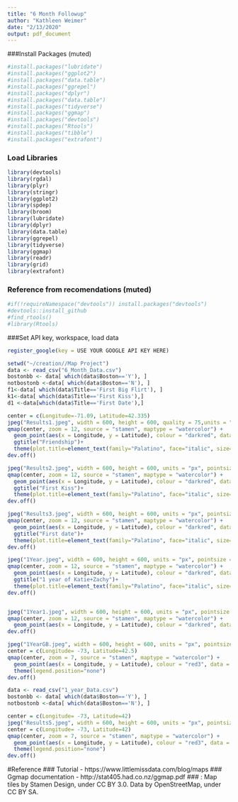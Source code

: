 ---
title: "6 Month Followup"
author: "Kathleen Weimer"
date: "2/13/2020"
output: pdf_document
---

###Install Packages (muted)
```{r package setup, include=FALSE}
#install.packages("lubridate")
#install.packages("ggplot2")
#install.packages("data.table")
#install.packages("ggrepel")
#install.packages("dplyr")
#install.packages("data.table")
#install.packages("tidyverse")
#install.packages("ggmap")
#install.packages("devtools")
#install.packages("Rtools")
#install.packages("tibble")
#install.packages("extrafont")
```

### Load Libraries
```{r program setup, include=FALSE}
library(devtools)
library(rgdal)
library(plyr)
library(stringr)
library(ggplot2)
library(spdep)
library(broom)
library(lubridate)
library(dplyr)
library(data.table)
library(ggrepel)
library(tidyverse)
library(ggmap)
library(readr)
library(grid)
library(extrafont)
```

### Reference from recomendations (muted)
```{r}
#if(!requireNamespace("devtools")) install.packages("devtools")
#devtools::install_github
#find_rtools() 
#library(Rtools)

```


###Set API key, workspace, load data
```{r}
register_google(key = USE YOUR GOOGLE API KEY HERE)

setwd("~/creation//Map Project")
data <- read_csv("6_Month_Data.csv")
bostonbb <- data[ which(data$Boston=='Y'), ]
notbostonb <-data[ which(data$Boston=='N'), ]
f1<-data[ which(data$Title=='First Big Flirt'), ]
k1<-data[ which(data$Title=='First Kiss'),]
d1 <-data[which(data$Title=='First Date'),]
```


```{r}

center = c(Longitude=-71.09, Latitude=42.335)
jpeg("Results1.jpeg", width = 600, height = 600, quality = 75,units = "px", pointsize = 10)
qmap(center, zoom = 12, source = "stamen", maptype = "watercolor") +
  geom_point(aes(x = Longitude, y = Latitude), colour = "darkred", data = f1, alpha= 1, size = 3)+
  ggtitle("Friendship")+
  theme(plot.title=element_text(family="Palatino", face="italic", size=24, color = "gray27", margin = margin(t = 70, b = -90)))
dev.off()

jpeg("Results2.jpeg", width = 600, height = 600, units = "px", pointsize = 10)
qmap(center, zoom = 12, source = "stamen", maptype = "watercolor") +
  geom_point(aes(x = Longitude, y = Latitude), colour = "darkred", data = k1, alpha= 1, size = 3)+
  ggtitle("First Kiss")+
  theme(plot.title=element_text(family="Palatino", face="italic", size=24, color = "gray27", margin = margin(t = 70, b = -90)))
dev.off()

jpeg("Results3.jpeg", width = 600, height = 600, units = "px", pointsize = 10)
qmap(center, zoom = 12, source = "stamen", maptype = "watercolor") +
  geom_point(aes(x = Longitude, y = Latitude), colour = "darkred", data = d1, alpha= 1, size = 3)+
  ggtitle("First date")+
  theme(plot.title=element_text(family="Palatino", face="italic", size=24, color = "gray27", margin = margin(t = 70, b = -90)))
dev.off()

jpeg("1Year.jpeg", width = 600, height = 600, units = "px", pointsize = 10)
qmap(center, zoom = 12, source = "stamen", maptype = "watercolor") +
  geom_point(aes(x = Longitude, y = Latitude), colour = "darkred", data = bostonbb, alpha= 1, size = 3)+
  ggtitle("1 year of Katie+Zachy")+
  theme(plot.title=element_text(family="Palatino", face="italic", size=26, color = "gray27", margin = margin(t = 70, b = -90)))
dev.off()


jpeg("1Year1.jpeg", width = 600, height = 600, units = "px", pointsize = 10)
qmap(center, zoom = 12, source = "stamen", maptype = "watercolor") +
  geom_point(aes(x = Longitude, y = Latitude), colour = "darkred", data = bostonbb, alpha= 1, size = 3)
dev.off()

jpeg("1YearGB.jpeg", width = 600, height = 600, units = "px", pointsize = 10)
center = c(Longitude= -73, Latitude=42.5) 
qmap(center, zoom = 7, source = "stamen", maptype = "watercolor") +
  geom_point(aes(x = Longitude, y = Latitude), colour = "red3", data = notbostonb, alpha= 1, size = 3) +
  theme(legend.position="none")
dev.off()
```



```{r}
data <- read_csv("1_year_Data.csv")
bostonbb <- data[ which(data$Boston=='Y'), ]
notbostonb <-data[ which(data$Boston=='N'), ]
```

```{r}
center = c(Longitude= -73, Latitude=42) 
jpeg("Results5.jpeg", width = 600, height = 600, units = "px", pointsize = 10)
center = c(Longitude= -73, Latitude=42) 
qmap(center, zoom = 7, source = "stamen", maptype = "watercolor") +
  geom_point(aes(x = Longitude, y = Latitude), colour = "red3", data = notbostonb, alpha= 1, size = 3) +
  theme(legend.position="none")
dev.off()
```



#Reference
### Tutorial - https://www.littlemissdata.com/blog/maps
### Ggmap documentation - http://stat405.had.co.nz/ggmap.pdf
### : Map tiles by Stamen Design, under CC BY 3.0. Data by OpenStreetMap, under CC BY SA. 
